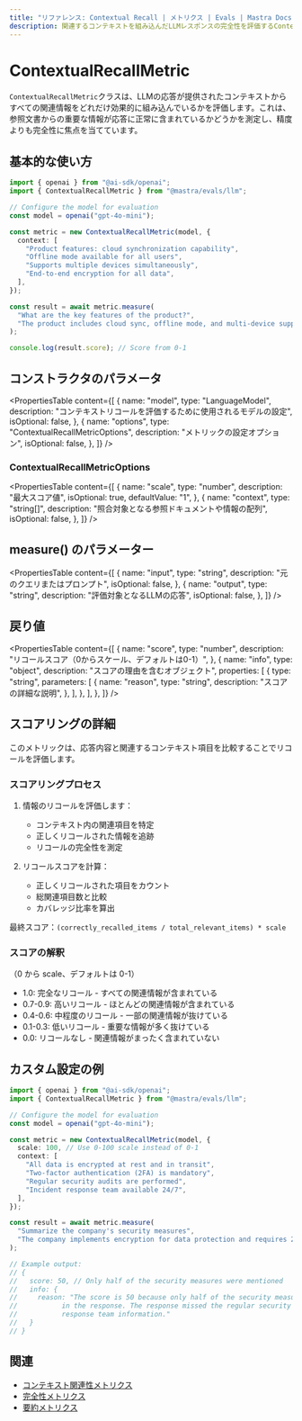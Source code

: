 ```yaml
---
title: "リファレンス: Contextual Recall | メトリクス | Evals | Mastra Docs"
description: 関連するコンテキストを組み込んだLLMレスポンスの完全性を評価するContextual Recallメトリクスのドキュメント。
---
```





# ContextualRecallMetric

<ScorerCallout />

`ContextualRecallMetric`クラスは、LLMの応答が提供されたコンテキストからすべての関連情報をどれだけ効果的に組み込んでいるかを評価します。これは、参照文書からの重要な情報が応答に正常に含まれているかどうかを測定し、精度よりも完全性に焦点を当てています。



## 基本的な使い方

```typescript
import { openai } from "@ai-sdk/openai";
import { ContextualRecallMetric } from "@mastra/evals/llm";

// Configure the model for evaluation
const model = openai("gpt-4o-mini");

const metric = new ContextualRecallMetric(model, {
  context: [
    "Product features: cloud synchronization capability",
    "Offline mode available for all users",
    "Supports multiple devices simultaneously",
    "End-to-end encryption for all data",
  ],
});

const result = await metric.measure(
  "What are the key features of the product?",
  "The product includes cloud sync, offline mode, and multi-device support.",
);

console.log(result.score); // Score from 0-1
```



## コンストラクタのパラメータ

<PropertiesTable
  content={[
    {
      name: "model",
      type: "LanguageModel",
      description:
        "コンテキストリコールを評価するために使用されるモデルの設定",
      isOptional: false,
    },
    {
      name: "options",
      type: "ContextualRecallMetricOptions",
      description: "メトリックの設定オプション",
      isOptional: false,
    },
  ]}
/>

### ContextualRecallMetricOptions

<PropertiesTable
  content={[
    {
      name: "scale",
      type: "number",
      description: "最大スコア値",
      isOptional: true,
      defaultValue: "1",
    },
    {
      name: "context",
      type: "string[]",
      description:
        "照合対象となる参照ドキュメントや情報の配列",
      isOptional: false,
    },
  ]}
/>



## measure() のパラメーター

<PropertiesTable
  content={[
    {
      name: "input",
      type: "string",
      description: "元のクエリまたはプロンプト",
      isOptional: false,
    },
    {
      name: "output",
      type: "string",
      description: "評価対象となるLLMの応答",
      isOptional: false,
    },
  ]}
/>



## 戻り値

<PropertiesTable
  content={[
    {
      name: "score",
      type: "number",
      description: "リコールスコア（0からスケール、デフォルトは0-1）",
    },
    {
      name: "info",
      type: "object",
      description: "スコアの理由を含むオブジェクト",
      properties: [
        {
          type: "string",
          parameters: [
            {
              name: "reason",
              type: "string",
              description: "スコアの詳細な説明",
            },
          ],
        },
      ],
    },
  ]}
/>



## スコアリングの詳細

このメトリックは、応答内容と関連するコンテキスト項目を比較することでリコールを評価します。

### スコアリングプロセス

1. 情報のリコールを評価します：

   - コンテキスト内の関連項目を特定
   - 正しくリコールされた情報を追跡
   - リコールの完全性を測定

2. リコールスコアを計算：
   - 正しくリコールされた項目をカウント
   - 総関連項目数と比較
   - カバレッジ比率を算出

最終スコア：`(correctly_recalled_items / total_relevant_items) * scale`

### スコアの解釈

（0 から scale、デフォルトは 0-1）

- 1.0: 完全なリコール - すべての関連情報が含まれている
- 0.7-0.9: 高いリコール - ほとんどの関連情報が含まれている
- 0.4-0.6: 中程度のリコール - 一部の関連情報が抜けている
- 0.1-0.3: 低いリコール - 重要な情報が多く抜けている
- 0.0: リコールなし - 関連情報がまったく含まれていない



## カスタム設定の例

```typescript
import { openai } from "@ai-sdk/openai";
import { ContextualRecallMetric } from "@mastra/evals/llm";

// Configure the model for evaluation
const model = openai("gpt-4o-mini");

const metric = new ContextualRecallMetric(model, {
  scale: 100, // Use 0-100 scale instead of 0-1
  context: [
    "All data is encrypted at rest and in transit",
    "Two-factor authentication (2FA) is mandatory",
    "Regular security audits are performed",
    "Incident response team available 24/7",
  ],
});

const result = await metric.measure(
  "Summarize the company's security measures",
  "The company implements encryption for data protection and requires 2FA for all users.",
);

// Example output:
// {
//   score: 50, // Only half of the security measures were mentioned
//   info: {
//     reason: "The score is 50 because only half of the security measures were mentioned
//           in the response. The response missed the regular security audits and incident
//           response team information."
//   }
// }
```



## 関連

- [コンテキスト関連性メトリクス](./context-relevancy)
- [完全性メトリクス](./completeness)
- [要約メトリクス](./summarization)

